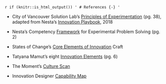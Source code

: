 `r if (knitr::is_html_output()) '
# References {-}
'`

- City of Vancouver Solution Lab’s [Principles of Experimentation](https://vancouver.ca/files/cov/navigating-complexity-solutions-lab.pdf) (pg. 38), adapted from Nesta’s [Innovation Playbook](https://www.nesta.org.uk/toolkit/playbook-for-innovation-learning/), 2018  

- Nesta’s Competency [Framework](https://media.nesta.org.uk/documents/Nesta_CompetencyFramework_Guide_July2019.pdf) for Experimental Problem Solving (pg. 2) 

- States of Change’s [Core Elements of Innovation](https://states-of-change.org/assets/images/StatesofChange_Curriculum_Craft.png) Craft   

- Tatyana Mamut’s eight [Innovation Elements](https://gww.gov.bc.ca/sites/default/files/group/file/2019/0207/remixtatyanamamutleadingacultureofinnovationlowres.pdf) (pg. 6) 

- The Moment’s [Culture Scan](https://info.themoment.is/innovationculture) 

- Innovation Designer [Capability Map](https://cdn2.hubspot.net/hubfs/3903042/themoment_InnovationDesignersCapabilityMap.pdf) 

